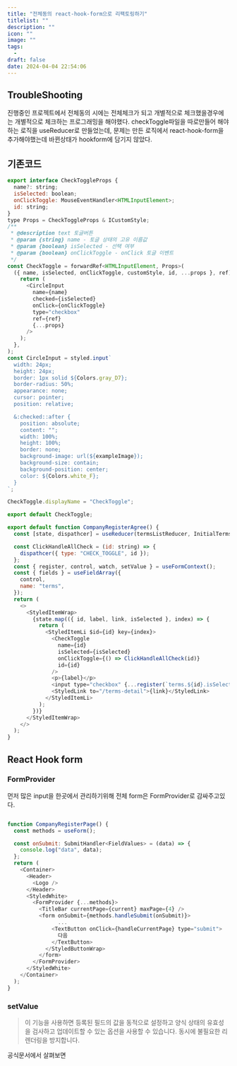 ```yaml
---
title: "전체동의 react-hook-form으로 리팩토링하기"
titlelist: ""
description: ""
icon: ""
image: ""
tags:
  -
draft: false
date: 2024-04-04 22:54:06
---
```


## TroubleShooting

진행중인 프로젝트에서 전체동의 시에는 전체체크가 되고 개별적으로 체크했을경우에는 개별적으로 체크하는 프로그래밍을 해야했다. checkToggle파일을 따로만들어 해야하는 로직을 useReducer로 만들었는데, 문제는 만든 로직에서 react-hook-form을 추가해야했는데 바뀐상태가 hookform에 담기지 않았다.

## 기존코드

```js title="CheckToggle.tsx"
export interface CheckToggleProps {
  name?: string;
  isSelected: boolean;
  onClickToggle: MouseEventHandler<HTMLInputElement>;
  id: string;
}
type Props = CheckToggleProps & ICustomStyle;
/**
 * @description text 토글버튼
 * @param {string} name - 토글 상태의 고유 이름값
 * @param {boolean} isSelected - 선택 여부
 * @param {boolean} onClickToggle - onClick 토글 이벤트
 */
const CheckToggle = forwardRef<HTMLInputElement, Props>(
  ({ name, isSelected, onClickToggle, customStyle, id, ...props }, ref) => {
    return (
      <CircleInput
        name={name}
        checked={isSelected}
        onClick={onClickToggle}
        type="checkbox"
        ref={ref}
        {...props}
      />
    );
  },
);
const CircleInput = styled.input`
  width: 24px;
  height: 24px;
  border: 1px solid ${Colors.gray_D7};
  border-radius: 50%;
  appearance: none;
  cursor: pointer;
  position: relative;

  &:checked::after {
    position: absolute;
    content: "";
    width: 100%;
    height: 100%;
    border: none;
    background-image: url(${exampleImage});
    background-size: contain;
    background-position: center;
    color: ${Colors.white_F};
  }
`;

CheckToggle.displayName = "CheckToggle";

export default CheckToggle;

```

```js title="CompanyRegisterAgree.tsx"
export default function CompanyRegisterAgree() {
  const [state, dispathcer] = useReducer(termsListReducer, InitialTermsList);

  const ClickHandleAllCheck = (id: string) => {
    dispathcer({ type: "CHECK_TOGGLE", id });
  };
  const { register, control, watch, setValue } = useFormContext();
  const { fields } = useFieldArray({
    control,
    name: "terms",
  });
  return (
    <>
      <StyledItemWrap>
        {state.map(({ id, label, link, isSelected }, index) => {
          return (
            <StyledItemLi $id={id} key={index}>
              <CheckToggle
                name={id}
                isSelected={isSelected}
                onClickToggle={() => ClickHandleAllCheck(id)}
                id={id}
              />
              <p>{label}</p>
              <input type="checkbox" {...register(`terms.${id}.isSelected`)} />
              <StyledLink to="/terms-detail">{link}</StyledLink>
            </StyledItemLi>
          );
        })}
      </StyledItemWrap>
    </>
  );
}
```

## React Hook form

### FormProvider

먼저 많은 input을 한곳에서 관리하기위해 전체 form은 FormProvider로 감싸주고있다.

```js title="  "

function CompanyRegisterPage() {
  const methods = useForm();

  const onSubmit: SubmitHandler<FieldValues> = (data) => {
    console.log("data", data);
  };
  return (
    <Container>
      <Header>
        <Logo />
      </Header>
      <StyledWhite>
        <FormProvider {...methods}>
          <TitleBar currentPage={current} maxPage={4} />
          <form onSubmit={methods.handleSubmit(onSubmit)}>
                ...
              <TextButton onClick={handleCurrentPage} type="submit">
                다음
              </TextButton>
            </StyledButtonWrap>
          </form>
        </FormProvider>
      </StyledWhite>
    </Container>
  );
}

```

### setValue

> 이 기능을 사용하면 등록된 필드의 값을 동적으로 설정하고 양식 상태의 유효성을 검사하고 업데이트할 수 있는 옵션을 사용할 수 있습니다. 동시에 불필요한 리렌더링을 방지합니다.

공식문서에서 살펴보면
